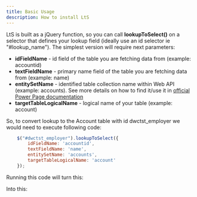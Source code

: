 ```yaml
---
title: Basic Usage
description: How to install LtS
---
```



LtS is built as a jQuery function, so you can call **lookupToSelect()** on a selector that defines your lookup field (ideally use an id selector ie "#lookup_name"). The simplest version will require next parameters:
* **idFieldName** - id field of the table you are fetching data from (example: accountid)
* **textFieldName** - primary name field of the table you are fetching data from (example: name)
* **entitySetName** - identified table collection name within Web API (example: accounts). See more details on how to find it/use it in [official Power Page documentation](https://learn.microsoft.com/en-us/power-pages/configure/web-api-overview#using-entitysetname)
* **targetTableLogicalName** - logical name of your table (example: account)

So, to convert lookup to the Account table with id dwctst_employer we would need to execute following code:

```javascript
    $("#dwctst_employer").lookupToSelect({
        idFieldName: 'accountid',
        textFieldName: 'name',
        entitySetName: 'accounts',
        targetTableLogicalName: 'account'
    });
```

Running this code will turn this:

<PowerPagesLookupSample label="Employer"/>

Into this:

<Select2Sample label="Employer"/>
